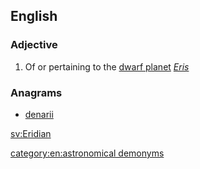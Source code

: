 ==English==

===Adjective===
{{en-adj}}

# Of or pertaining to the [[dwarf planet]] ''[[Eris]]''

===Anagrams===
* [[denarii#English|denarii]]

[[sv:Eridian]]

[[category:en:astronomical demonyms]]